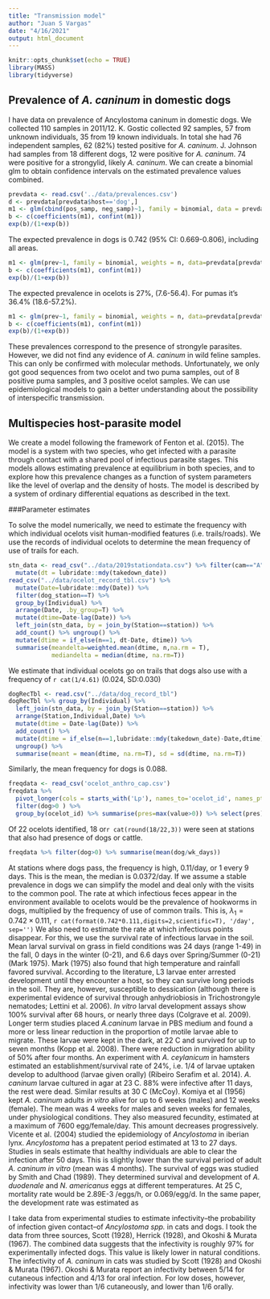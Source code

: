 ```yaml
---
title: "Transmission model"
author: "Juan S Vargas"
date: "4/16/2021"
output: html_document
---
```


```r
knitr::opts_chunk$set(echo = TRUE)
library(MASS)
library(tidyverse)
```

## Prevalence of _A. caninum_ in domestic dogs

I have data on prevalence of Ancylostoma caninum in domestic dogs. We collected 110 samples in 2011/12. K. Gostic collected 92 samples, 57 from unknown individuals, 35 from 19 known individuals. In total she had 76 independent samples, 62 (82%) tested positive for _A. caninum_. 
J. Johnson had samples from 18 different dogs, 12 were positive for _A. caninum_. 
74 were positive for a strongylid, likely _A. caninum_. We can create a binomial glm to obtain confidence intervals on the estimated prevalence values combined. 

```r
prevdata <- read.csv('../data/prevalences.csv')
d <- prevdata[prevdata$host=='dog',]
m1 <- glm(cbind(pos_samp, neg_samp)~1, family = binomial, data = prevdata[prevdata$host=='dog',])
b <- c(coefficients(m1), confint(m1))
exp(b)/(1+exp(b))
```
The expected prevalence in dogs is 0.742 (95% CI: 0.669-0.806), including all areas. 

```r
m1 <- glm(prev~1, family = binomial, weights = n, data=prevdata[prevdata$host=='ocelot'&prevdata$location!='Esquinas',])
b <- c(coefficients(m1), confint(m1))
exp(b)/(1+exp(b))
```

The expected prevalence in ocelots is 27%, (7.6-56.4). For pumas it's 36.4% (18.6-57.2%).

```r
m1 <- glm(prev~1, family = binomial, weights = n, data=prevdata[prevdata$host=='puma',])
b <- c(coefficients(m1), confint(m1))
exp(b)/(1+exp(b))
```

These prevalences correspond to the presence of strongyle parasites. However, we did not find any evidence of *A. caninum* in wild feline samples. This can only be confirmed with molecular methods. Unfortunately, we only got good sequences from two ocelot and two puma samples, out of 8 positive puma samples, and 3 positive ocelot samples. We can use epidemiological models to gain a better understanding about the possibility of interspecific transmission.

## Multispecies host-parasite model

We create a model following the framework of Fenton et al. (2015). The model is a system with two species, who get infected with a parasite through contact with a shared pool of infectious parasite stages. This models allows estimating prevalence at equilibrium in both species, and to explore how this prevalence changes as a function of system parameters like the level of overlap and the density of hosts. The model is described by a system of ordinary differential equations as described in the text.

###Parameter estimates

To solve the model numerically, we need to estimate the frequency with which individual ocelots visit human-modified features (i.e. trails/roads).
We use the records of individual ocelots to determine the mean frequency of use of trails for each. 
```r
stn_data <- read_csv("../data/2019stationdata.csv") %>% filter(cam=="A") %>% 
  mutate(dt = lubridate::mdy(takedown_date))
read_csv("../data/ocelot_record_tbl.csv") %>% 
  mutate(Date=lubridate::mdy(Date)) %>% 
  filter(dog_station==T) %>% 
  group_by(Individual) %>%
  arrange(Date, .by_group=T) %>% 
  mutate(dtime=Date-lag(Date)) %>% 
  left_join(stn_data, by = join_by(Station==station)) %>% 
  add_count() %>% ungroup() %>% 
  mutate(dtime = if_else(n==1, dt-Date, dtime)) %>% 
  summarise(meandelta=weighted.mean(dtime, n,na.rm = T),
            mediandelta = median(dtime, na.rm=T)) 
```

We estimate that individual ocelots go on trails that dogs also use with a frequency of `r cat(1/4.61)` (0.024, SD:0.030)

```r
dogRecTbl <- read.csv("../data/dog_record_tbl")
dogRecTbl %>% group_by(Individual) %>% 
  left_join(stn_data, by = join_by(Station==station)) %>% 
  arrange(Station,Individual,Date) %>% 
  mutate(dtime = Date-lag(Date)) %>% 
  add_count() %>% 
  mutate(dtime = if_else(n==1,lubridate::mdy(takedown_date)-Date,dtime)) %>% 
  ungroup() %>% 
  summarise(meant = mean(dtime, na.rm=T), sd = sd(dtime, na.rm=T))
```
Similarly, the mean frequency for dogs is 0.088. 

```r
freqdata <- read_csv('ocelot_anthro_cap.csv') 
freqdata %>% 
  pivot_longer(cols = starts_with('Lp'), names_to='ocelot_id', names_ptypes=list(ocelot_id=factor())) %>% 
  filter(dog>0 ) %>% 
  group_by(ocelot_id) %>% summarise(pres=max(value>0)) %>% select(pres) %>% sum()
```
Of 22 ocelots identified, 18 or`r cat(round(18/22,3))` were seen at stations that also had presence of dogs or cattle.

```r
freqdata %>% filter(dog>0) %>% summarise(mean(dog/wk_days))
```
At stations where dogs pass, the frequency is high, 0.11/day, or 1 every 9 days. This is the mean, the median is 0.0372/day. If we assume a stable prevalence in dogs we can simplify the model and deal only with the visits to the common pool. The rate at which infectious feces appear in the environment available to ocelots would be the prevalence of hookworms in dogs, multiplied by the frequency of use of common trails. This is, $\lambda_1=0.742\times 0.111$, `r cat(format(0.742*0.111,digits=2,scientific=T), '/day',  sep='')`
We also need to estimate the rate at which infectious points disappear. For this, we use the survival rate of infectious larvae in the soil. 
Mean larval survival on grass in field conditions was 24 days (range 1-49) in the fall, 0 days in the winter (0-21), and 6.6 days over Spring/Summer (0-21) (Mark 1975). Mark (1975) also found that high temperature and rainfall favored survival. 
According to the literature, L3 larvae enter arrested development until they encounter a host, so they can survive long periods in the soil. They are, however, susceptible to dessication (although there is experimental evidence of survival through anhydriobiosis in Trichostrongyle nematodes; Lettini et al. 2006).
_In vitro_ larval development assays show 100% survival after 68 hours, or nearly three days (Colgrave et al. 2009). Longer term studies placed _A.caninum_ larvae in PBS medium and found a more or less linear reduction in the proportion of motile larvae able to migrate. These larvae were kept in the dark, at 22 C and survived for up to seven months (Kopp et al. 2008). There were reduction in migration ability of 50% after four months.
An experiment with _A. ceylanicum_ in hamsters estimated an establishment/survival rate of 24%, i.e. 1/4 of larvae uptaken develop to adulthood (larvae given orally) (Ribeiro Serafim et al. 2014).
_A. caninum_ larvae cultured in agar at 23 C. 88% were infective after 11 days, the rest were dead. Similar results at 30 C (McCoy). 
Komiya et al (1956) kept _A. caninum_ adults _in vitro_ alive for up to 6 weeks (males) and 12 weeks (female). The mean was 4 weeks for males and seven weeks for females, under physiological conditions. They also measured fecundity, estimated at a maximum of 7600 egg/female/day. This amount decreases progressively. 
Vicente et al. (2004) studied the epidemiology of _Ancylostoma_ in iberian lynx. 
_Ancylostoma_ has a prepatent period estimated at 13 to 27 days. Studies in seals estimate that healthy individuals are able to clear the infection after 50 days. This is slightly lower than the survival period of adult _A. caninum in vitro_ (mean was 4 months).
The survival of eggs was studied by Smith and Chad (1989). They determined survival and development of _A. duodenale_ and _N. americanus_ eggs at different temperatures. At 25 C, mortality rate would be 2.89E-3 /eggs/h, or 0.069/egg/d. In the same paper, the development rate was estimated as 

I take data from experimental studies to estimate infectivity--the probability of infection given contact--of _Ancylostoma spp._ in cats and dogs. I took the data from three sources, Scott (1928), Herrick (1928), and Okoshi & Murata (1967). The combined data suggests that the infectivity is roughly 97% for experimentally infected dogs. This value is likely lower in natural conditions. 
The infectivity of _A. caninum_ in cats was studied by Scott (1928) and Okoshi & Murata (1967). Okoshi & Murata report an infectivity between 5/14 for cutaneous infection and 4/13 for oral infection. For low doses, however, infectivity was lower than 1/6 cutaneously, and lower than 1/6 orally. 








